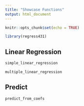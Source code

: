 ```yaml
---
title: "Showcase Functions"
output: html_document
---
```


```r
knitr::opts_chunk$set(echo = TRUE)
```

```r
library(regress431)
```

## Linear Regression

```r

simple_linear_regression

multiple_linear_regression

```


## Predict

```r
predict_from_coefs
```



